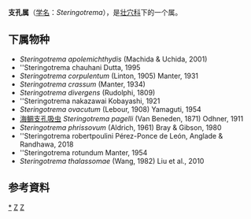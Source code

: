 {{Automatic Taxobox
| taxon = Steringotrema
| authority = Odhner, 1911 
}}

'''支孔属'''（[[学名|学名]]：''Steringotrema''），是[[壮穴科|壮穴科]]下的一个属。

==下属物种==

* ''Steringotrema apolemichthydis'' (Machida & Uchida, 2001)
* ''Steringotrema chauhani Dutta, 1995
* ''Steringotrema corpulentum'' (Linton, 1905) Manter, 1931
* ''Steringotrema crassum'' (Manter, 1934)
* ''Steringotrema divergens'' (Rudolphi, 1809)
* ''Steringotrema nakazawai Kobayashi, 1921
* ''Steringotrema ovacutum'' (Lebour, 1908) Yamaguti, 1954
* [[海鲷支孔吸虫|海鲷支孔吸虫]] ''Steringotrema pagelli'' (Van Beneden, 1871) Odhner, 1911
* ''Steringotrema phrissovum'' (Aldrich, 1961) Bray & Gibson, 1980
* ''Steringotrema robertpoulini Pérez-Ponce de León, Anglade & Randhawa, 2018
* ''Steringotrema rotundum Manter, 1954
* ''Steringotrema thalassomae'' (Wang, 1982) Liu et al., 2010

==参考資料==
{{reflist}}

{{taxonbar}}
[[Category:_支孔属|*]]
[[Category:_壮穴科|Z]]
[[Category:_1911年描述的分类群|Z]]